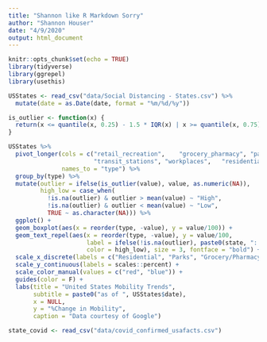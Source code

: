 ```yaml
---
title: "Shannon like R Markdown Sorry"
author: "Shannon Houser"
date: "4/9/2020"
output: html_document
---
```


```r
knitr::opts_chunk$set(echo = TRUE)
library(tidyverse)
library(ggrepel)
library(usethis)
```

```r
USStates <- read_csv("data/Social Distancing - States.csv") %>%
  mutate(date = as.Date(date, format = "%m/%d/%y"))
```

```r
is_outlier <- function(x) {
  return(x <= quantile(x, 0.25) - 1.5 * IQR(x) | x >= quantile(x, 0.75) + 1.5 * IQR(x))
}
```


```r
USStates %>%
  pivot_longer(cols = c("retail_recreation",	"grocery_pharmacy",	"parks",	
                        "transit_stations",	"workplaces",	"residential"),
               names_to = "type") %>%
  group_by(type) %>%
  mutate(outlier = ifelse(is_outlier(value), value, as.numeric(NA)),
         high_low = case_when(
           !is.na(outlier) & outlier > mean(value) ~ "High",
           !is.na(outlier) & outlier < mean(value) ~ "Low",
           TRUE ~ as.character(NA))) %>%
  ggplot() +
  geom_boxplot(aes(x = reorder(type, -value), y = value/100)) +
  geom_text_repel(aes(x = reorder(type, -value), y = value/100,
                      label = ifelse(!is.na(outlier), paste0(state, ": ", outlier, "%"), ""),
                      color = high_low), size = 3, fontface = "bold") +
  scale_x_discrete(labels = c("Residential", "Parks", "Grocery/Pharmacy", "Workplaces", "Retail/Recreation", "Transit Stations")) +
  scale_y_continuous(labels = scales::percent) +
  scale_color_manual(values = c("red", "blue")) +
  guides(color = F) +
  labs(title = "United States Mobility Trends",
       subtitle = paste0("as of ", USStates$date),
       x = NULL,
       y = "%Change in Mobility",
       caption = "Data courtesy of Google")
```

```r
state_covid <- read_csv("data/covid_confirmed_usafacts.csv")
```

